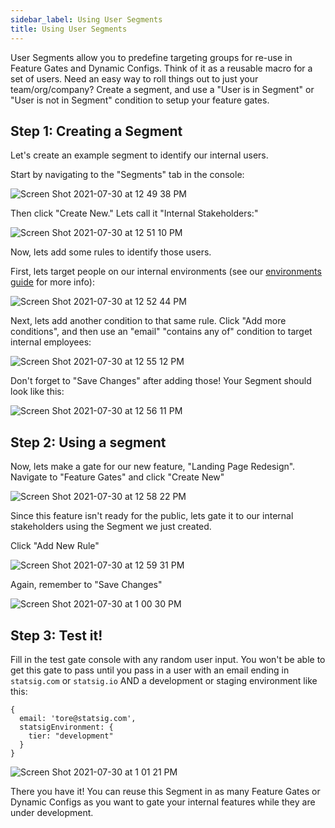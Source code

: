 ```yaml
---
sidebar_label: Using User Segments
title: Using User Segments
---
```


User Segments allow you to predefine targeting groups for re-use in Feature Gates and Dynamic Configs.  Think of it as a reusable macro for a set of users.
Need an easy way to roll things out to just your team/org/company?  Create a segment, and use a "User is in Segment" or "User is not in Segment" condition to setup
your feature gates.

## Step 1: Creating a Segment

Let's create an example segment to identify our internal users.

Start by navigating to the "Segments" tab in the console:

![Screen Shot 2021-07-30 at 12 49 38 PM](https://user-images.githubusercontent.com/74584483/127704732-cb5e80c2-30a4-4f24-aaf3-5628e1a68cf9.png)

Then click "Create New."  Lets call it "Internal Stakeholders:"

![Screen Shot 2021-07-30 at 12 51 10 PM](https://user-images.githubusercontent.com/74584483/127704901-10a78123-2f50-49ce-8d69-320ad94f6d95.png)

Now, lets add some rules to identify those users.

First, lets target people on our internal environments (see our [environments guide](https://docs.statsig.com/guides/usingEnvironments) for more info):

![Screen Shot 2021-07-30 at 12 52 44 PM](https://user-images.githubusercontent.com/74584483/127705025-6a7512b0-5d32-4f2f-9e65-5fa07360406a.png)

Next, lets add another condition to that same rule.  Click "Add more conditions", and then use an "email" "contains any of" condition to target internal employees:

![Screen Shot 2021-07-30 at 12 55 12 PM](https://user-images.githubusercontent.com/74584483/127705234-a39c062e-66d0-469b-9196-10437d6a35f2.png)

Don't forget to "Save Changes" after adding those!  Your Segment should look like this:

![Screen Shot 2021-07-30 at 12 56 11 PM](https://user-images.githubusercontent.com/74584483/127705342-a3cc801a-8f5d-453a-8980-9205406e5c80.png)

## Step 2: Using a segment

Now, lets make a gate for our new feature, "Landing Page Redesign".  Navigate to "Feature Gates" and click "Create New"

![Screen Shot 2021-07-30 at 12 58 22 PM](https://user-images.githubusercontent.com/74584483/127705559-310834b8-caa8-4f74-b105-e8736cd3ae4a.png)

Since this feature isn't ready for the public, lets gate it to our internal stakeholders using the Segment we just created.

Click "Add New Rule"

![Screen Shot 2021-07-30 at 12 59 31 PM](https://user-images.githubusercontent.com/74584483/127705673-ec22db7f-6b06-4e4f-be43-330ecb8c0c5a.png)

Again, remember to "Save Changes"

![Screen Shot 2021-07-30 at 1 00 30 PM](https://user-images.githubusercontent.com/74584483/127705791-8fd7c490-2d7c-4402-9942-2af8c5865903.png)

## Step 3: Test it!
Fill in the test gate console with any random user input.  You won't be able to get this gate to pass until you pass in a user with an email ending
in `statsig.com` or `statsig.io` AND a development or staging environment like this:

```
{
  email: 'tore@statsig.com',
  statsigEnvironment: {
    tier: "development"
  }
}
```

![Screen Shot 2021-07-30 at 1 01 21 PM](https://user-images.githubusercontent.com/74584483/127705951-6813bb6e-0ae7-44a2-8db3-421e11e54c5c.png)

There you have it!  You can reuse this Segment in as many Feature Gates or Dynamic Configs as you want to gate your internal features while they are under development.
